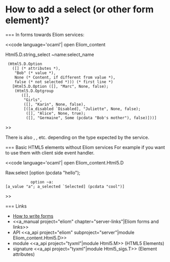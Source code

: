 =How to add a select (or other form element)?=

=== In forms towards Eliom services:

<<code language='ocaml'|
open Eliom_content

Html5.D.string_select ~name:select_name
  (Html5.D.Option
    ([] (* attributes *),
     "Bob" (* value *),
     None (* Content, if different from value *),
     false (* not selected *))) (* first line *)
    [Html5.D.Option ([], "Marc", None, false);
     (Html5.D.Optgroup
        ([],
         "Girls",
         ([], "Karin", None, false),
         [([a_disabled `Disabled], "Juliette", None, false);
          ([], "Alice", None, true);
          ([], "Germaine", Some (pcdata "Bob's mother"), false)]))]
>>

There is also {{{int_select}}}, {{{float_select}}}, etc. depending on
the type expected by the service.

=== Basic HTML5 elements without Eliom services
For example if you want to use them with client side event handler.

<<code language='ocaml'|
open Eliom_content.Html5.D

Raw.select [option (pcdata "hello");
            option ~a:[a_value "a"; a_selected `Selected] (pcdata "cool")]
>>


=== Links

* [[wiki:manual/how-to-write-forms|How to write forms]]
* <<a_manual project="eliom" chapter="server-links"|Eliom forms and links>>
* API <<a_api project="eliom" subproject="server"|module Eliom_content.Html5.D>>
* module <<a_api project="tyxml"|module Html5.M>> (HTML5 Elements)
* signature <<a_api project="tyxml"|module Html5_sigs.T>> (Element attributes)
